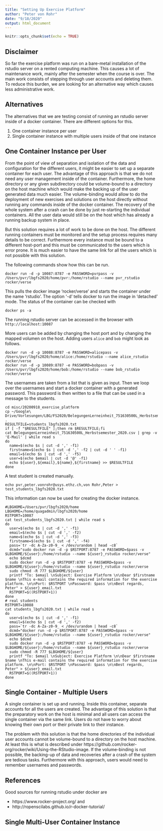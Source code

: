 ```yaml
---
title: "Setting Up Exercise Platform"
author: "Peter von Rohr"
date: "9/18/2020"
output: html_document
---
```


```r
knitr::opts_chunk$set(echo = TRUE)
```

## Disclaimer
So far the exercise platform was run on a bare-metal installation of the rstudio server on a rented computing machine. This causes a lot of maintenance work, mainly after the semester when the course is over. The main work consists of stepping through user accounts and deleting them. To reduce this burden, we are looking for an alternative way which causes less administrative work. 


## Alternatives
The alternatives that we are testing consist of running an rstudio server inside of a docker container. There are different options for this. 

1. One container instance per user
2. Single container instance with multiple users inside of that one instance


## One Container Instance per User
From the point of view of separation and isolation of the data and configuration for the different users, it might be easier to set up a separate container for each user. The advantage of this approach is that we do not need any user management inside of the container. Furthermore, the home directory or any given subdirectory could be volume-bound to a directory on the host machine which would make the backing up of the user generated data much easier. The volume-binding would allow to do the deployment of new exercises and solutions on the host directly without running any commands inside of the docker container. The recovery of the whole system after a crash can be done by just re-starting the individual containers. All the user data would still be on the host which has already a running backup system in place. 

But this solution requires a lot of work to be done on the host. The different running containers must be monitored and the setup process requires many details to be correct. Furthermore every instance must be bound to a different host-port and this must be communicated to the users which is error prone. It is much easier to have the same link for all the users which is not possible with this solution.

The following commands show how this can be run.

```
docker run -d -p 10087:8787 -e PASSWORD=pvrpass -v /Users/pvr/lbgfs2020/home/pvr:/home/rstudio --name pvr_rstudio rocker/verse
```

This pulls the docker image 'rocker/verse' and starts the container under the name 'rstudio'. The option '-d' tells docker to run the image in 'detached' mode. The status of the container can be checked with 

```
docker ps -a
```

The running rstudio server can be accessed in the browser with `http://localhost:10087`

More users can be added by changing the host port and by changing the mapped volumen on the host. Adding users `alice` and `bob` might look as follows.

```
docker run -d -p 10088:8787 -e PASSWORD=alicepass -v /Users/pvr/lbgfs2020/home/alice:/home/rstudio --name alice_rstudio rocker/verse
docker run -d -p 10089:8787 -e PASSWORD=bobpass -v /Users/pvr/lbgfs2020/home/bob:/home/rstudio --name bob_rstudio rocker/verse
```

The usernames are taken from a list that is given as input. Then we loop over the usernames and start a docker container with a generated password. This password is then written to a file that can be used in a message to the students.

```
cd misc/20200918_exercise_platform
cp ~/Google\ Drive/Vorlesungen/LBG/FS2020/BelegungenLerneinheit_751630500L_Herbstsemester_2020.csv .
RESULTFILE=students_lbgfs2020.txt
if [ -f "$RESULTFILE" ];then rm $RESULTFILE;fi
cat BelegungenLerneinheit_751630500L_Herbstsemester_2020.csv | grep -v 'E-Mail' | while read s
do 
  name=$(echo $s | cut -d ',' -f1)
  firstname=$(echo $s | cut -d ',' -f2 | cut -d ' ' -f1)
  email=$(echo $s | cut -d ',' -f5)
  user=$(echo $email | cut -d '@' -f1)
  echo ${user},${email},${name},${firstname} >> $RESULTFILE
done
```

A test student is created manually. 

```
echo pvr,peter.vonrohr@usys.ethz.ch,von Rohr,Peter > test_students_lbgfs2020.txt
```

This information can now be used for creating the docker instance.

```
#LBGHOME=/Users/pvr/lbgfs2020/home
LBGHOME=/home/quagadmin/lbgfs2020/home
RSTPORT=10087
cat test_students_lbgfs2020.txt | while read s
do
  user=$(echo $s | cut -d ',' -f1)
  email=$(echo $s | cut -d ',' -f2)
  name=$(echo $s | cut -d ',' -f3)
  firstname=$(echo $s | cut -d ',' -f4)
  pass=`tr -dc A-Za-z0-9_ < /dev/urandom | head -c8`
  dcmd="sudo docker run -d -p $RSTPORT:8787 -e PASSWORD=$pass -v $LBGHOME/${user}:/home/rstudio --name ${user}_rstudio rocker/verse"
  echo $dcmd
  sudo docker run -d -p $RSTPORT:8787 -e PASSWORD=$pass -v $LBGHOME/${user}:/home/rstudio --name ${user}_rstudio rocker/verse
  sudo chmod -R 777 $LBGHOME/${user}
  printf "To: $email \nSubject: Exercise Platform \n\nDear $firstname $name \nThis e-mail contains the required information for the exercise platform. \n\nPort: $RSTPORT \nPassword: $pass \n\nBest regards, Peter" > ${user}_email.txt
  RSTPORT=$((RSTPORT+1))
done
# real students
RSTPORT=10088
cat students_lbgfs2020.txt | while read s
do
  user=$(echo $s | cut -d ',' -f1)
  email=$(echo $s | cut -d ',' -f2)
  pass=`tr -dc A-Za-z0-9_ < /dev/urandom | head -c8`
  dcmd="docker run -d -p $RSTPORT:8787 -e PASSWORD=$pass -v $LBGHOME/${user}:/home/rstudio --name ${user}_rstudio rocker/verse"
  echo $dcmd
  sudo docker run -d -p $RSTPORT:8787 -e PASSWORD=$pass -v $LBGHOME/${user}:/home/rstudio --name ${user}_rstudio rocker/verse
  sudo chmod -R 777 $LBGHOME/${user}
  printf "To: $email \nSubject: Exercise Platform \n\nDear $firstname $name \nThis e-mail contains the required information for the exercise platform. \n\nPort: $RSTPORT \nPassword: $pass \n\nBest regards, Peter" > ${user}_email.txt
  RSTPORT=$((RSTPORT+1))
done

```



## Single Container - Multiple Users
A single container is set up and running. Inside this container, separate accounts for all the users are created. The advantage of this solution is that the preparatory work on the host is minimal and all users can access the single container via the same link. Users do not have to worry about knowing their own port or their private link to their instance. 

The problem with this solution is that the home directories of the individual user accounts cannot be volume-bound to a directory on the host machine. At least this is what is described under https://github.com/rocker-org/rocker/wiki/Using-the-RStudio-image. If the volume-binding is not possible, the backing-up of data and recoveries after a crash of the system are tedious tasks. Furthermore with this approach, users would need to remember usernames and passwords.  


## References
Good sources for running rstudio under docker are 

* https://www.rocker-project.org/ and
* http://ropenscilabs.github.io/r-docker-tutorial/


## Single Multi-User Container Instance
